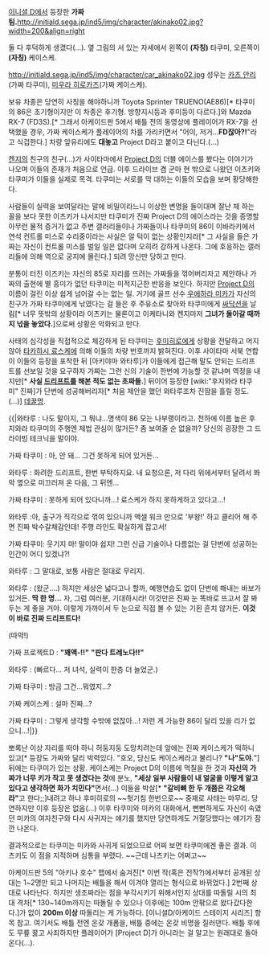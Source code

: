 [[이니셜 D]]에서 등장한 '''가짜 팀.'''http://initiald.sega.jp/ind5/img/character/akinako02.jpg?width=200&align=right

둘 다 후덕하게 생겼다(...). 옆 그림의 서 있는 자세에서 왼쪽이 '''(자칭)''' 타쿠미, 오른쪽이 '''(자칭)''' 케이스케.

http://initiald.sega.jp/ind5/img/character/car_akinako02.jpg
성우는 [[카츠 안리]](가짜 타쿠미), [[미우라 히로카즈]](가짜 케이스케).

보유 차종은 당연히 사칭을 해야하니까 Toyota Sprinter TRUENO(AE86)[* 타쿠미의 86은 초기형이지만 이 차종은 후기형. 방향지시등과 후미등이 다르다.]와 Mazda RX-7 (FD3S).[* 그래서 아케이드판 5에서 배틀 전의 동영상에 플레이어가 RX-7을 선택했을 경우, 가짜 케이스케가 플레이어의 차를 가리키면서 "어이, 저거...'''FD잖아?!'''"라고 식겁한다.] 차량 앞유리에도 '''대놓고''' Project D라고 붙이고 다닌다.(...)

[[켄지]]의 친구의 친구(...)가 사이타마에서 [[Project D]]의 더블 에이스를 봤다는 이야기가 나오며 이들의 존재가 처음으로 언급. 이후 드라이브 겸 군마 현 밖으로 나왔던 이츠키와 타쿠미가 이들을 실제로 목격. 타쿠미는 서로를 막 대하는 이들의 모습을 보며 황당해한다.

사람들이 실력을 보여달라는 말에 비밀이라느니 이상한 변명을 들이대며 잘난 체 하는 꼴을 보다 못한 이츠키가 나서지만 타쿠미가 진짜 Project D의 에이스라는 것을 증명할 아무런 물적 증거가 없고 주변 갤러리들이나 가짜들이나 타쿠미의 86이 이바라키에서 연석 컨트롤 미스로 수리중이라는 사실은 알 턱이 없는 상황인지라[* 그 사실을 들은 가짜는 자신이 컨트롤 미스를 벌일 일은 없다며 오히려 강하게 나온다. 그에 호응하는 갤러리들에 의해 역으로 궁지에 몰린다.] 되려 망신만 당하고 만다.

분통이 터진 이츠키는 자신의 85로 자리를 뜨려는 가짜들을 꺾어버리자고 제안하나 가짜의 출현에 별 흥미가 없던 타쿠미는 미적지근한 반응을 보인다. 하지만 [[Project D]]의 이름이 걸린 이상 쉽게 넘어갈 수는 없는 일. 거기에 골프 선수 [[우에하라 미카]]가 자신의 친구가 가짜 타쿠미에게 낚였다는 걸 들은 후 주유소로 찾아와 타쿠미에게 [[싸닥션]]을 날림[* 너무 뜻밖의 상황이라 이츠키는 물론이고 이케타니와 켄지마저 '''그녀가 돌아갈 때까지 넋을 놓았다.''']으로써 상황은 악화되고 만다.

사태의 심각성을 직접적으로 체감하게 된 타쿠미는 [[후미히로]]에게 상황을 전달하고 머지않아 [[타카하시 료스케]]에 의해 이들의 차량 번호까지 밝혀진다. 이후 사이타마 서북 연합이 이들의 등장을 포착한 뒤 [아키야마 와타루]가 이들에게 접근해 말도 안되는 드리프트를 선보일 것을 요구하자 가짜는 그런 신의 기술이 한번에 가능할 것 같냐며 역정을 내지만[* '''사실 [[드리프트]]를 해본 적도 없는 초짜들.'''] 뒤이어 등장한 [wiki:"후지와라 타쿠미" 진짜]가 단번에 성공해버리자[* 처음 제안을 했던 와타루조차 진땀을 흘릴 정도.(...)] [[데꿀멍]].

{{{#!html
<iframe width="560" height="315" src="http://www.youtube.com/embed/BbX3OCmwmJQ" frameborder="0" allowfullscreen></iframe>
}}}
{{|와타루 : 나도 말이지, 그 뭐냐…명색이 86 모는 나부랭이라고. 천하에 이름 높은 후지와라 타쿠미의 주행엔 제법 관심이 많거든? 좀 보여줄 순 없을까? 당신의 굉장한 그 드라이빙 테크닉을 말이야.

가짜 타쿠미 : 아, 안 돼... 그건 못하게 되어 있거든... 

와타루 : 화려한 드리프트, 한번 부탁하지요. 내 요청으론, 저 다리 위에서부터 달려서 쫘악 옆으로 미끄러져 온 다음, 그 뒤엔…

가짜 타쿠미 : 못하게 되어 있다니까…! 료스케가 하지 못하게하고 있다고…!

와타루 :아, 출구가 직각으로 꺾여 있으니까 액셀 워크 만으로 '부왕!' 하고 클리어 해 주면 진짜 박수갈채감인데! 주행 라인도 확실하게 잡고서!

가짜 타쿠미: 웃기지 마! 말이야 쉽지! 그런 신급 기술이나 다름없는 걸 단번에 성공하는 인간이 어디 있겠냐?!

와타루 : 그 말대로, 보통 사람은 절대로 무리지.

와타루 : (왔군….) 하지만 세상은 넓다고나 할까, 예행연습도 없이 단번에 해내는 바보가 있거든. '''딱 한 명...''' 자, 그럼 여러분, 기대하시라! 이것만은 진짜 눈 똑바로 뜨고서 잘 봐두는 게 좋을 거야. 이렇게 가까이서 두 눈으로 직접 볼 수 있는 기횐 흔치 않거든. '''이것이 바로 진짜 드리프트다!'''

(따악!)

가짜 프로젝트D : '''"꽤액-!!"''' '''"판다 트레노다!!"'''

와타루 : (빠르다… 저 녀석, 실력이 한층 더 늘었군.)

가짜 타쿠미 : 방금 그건...뭐였지…?

가짜 케이스케 : 설마 진짜…?

가짜 타쿠미 : 그렇게 생각할 수밖에 없잖아…! 저런 게 가능한 86이 달리 있을 리가 없으니…!|}}

뽀록난 이상 자리를 떠야 하니 허둥지둥 도망치려는데 앞에는 진짜 케이스케가 떡하니 있고[* 등장도 가짜와 달리 박력있다. "호오, 당신도 케이스케라고 불리나? '''"나"도야.'''"] 뒤에는 타쿠미가 있는 상황. 케이스케는 Project D의 이름에 먹칠을 한 것과 '''자신의 가짜가 너무 키가 작고 못 생겼다는 것'''에 분노, '''"세상 일부 사람들이 내 얼굴을 이렇게 알고 있다고 생각하면 화가 치민다"'''면서(…) 이들을 박살[* '''"갈비뼈 한 두 개쯤은 각오해라"'''고 한다;;]내려고 하나 후미히로의 ~~헛기침 한번으로~~ 중재로 사태는 마무리. 당연하지만 이후 등장은 없음(...) 이후 타쿠미와 미카의 대화에서, 뻔뻔하게도 자신이 속였던 미카의 여자친구와 다시 사귀자는 얘기를 했지만 당연하게도 거절당했다는 얘기가 잠깐 나온다.

결과적으로는 타쿠미는 미카와 사귀게 되었으므로 어찌 보면 타쿠미에겐 좋은 결과. 이츠키도 이 점을 지적하며 심통을 부렸다. ~~근데 나츠키는 어쩌고~~

아케이드판 5의 "아키나 호수" 맵에서 숨겨진[* 이번 작(혹은 전작?)에서부터 공개된 상대는 1~2명만 되고 나머지는 배틀을 해서 이겨야 열리는 형식으로 바뀌었다.] 2번째 상대로 나타난다. 하지만 생초짜라는 점을 부각시키기 위해서인지 상대를 따돌릴 시의 최대 격차[* 130~140m까지는 따돌릴 수 있으나 이후에는 100m 안팎으로 왔다갔다한다.]가 없이 '''200m 이상''' 따돌리는 게 가능하다. [이니셜D/아케이드 스테이지 시리즈] 항목 참고.
여기서도 배틀 전엔 온갖 개폼을, 배틀 중에는 온갖 비명을 질러댄다. 배틀 후에도 무릎 꿇고 사죄하지만 플레이어가 [Project D]가 아니라는 걸 알고는 원래대로 돌아온다(…).
